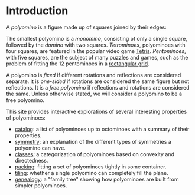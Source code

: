 
# Introduction

A _polyomino_ is a figure made up of squares joined by their edges:

<MinoList />

The smallest polyomino is a _monomino_, consisting of only a single square, followed by the _domino_ with two squares. _Tetrominoes_, polyominoes with four squares, are featured in the popular video game [Tetris][tetris]. _Pentominoes_, with five squares, are the subject of many puzzles and games, such as the problem of fitting the 12 pentominoes in a [rectangular grid](/packing/5-rect).

A polyomino is _fixed_ if different rotations and reflections are considered separate. It is _one-sided_ if rotations are considered the same figure but not reflections. It is a _free polyomino_ if reflections and rotations are considered the same. Unless otherwise stated, we will consider a polyomino to be a free polyomino.

This site provides interactive explorations of several interesting properties of polyominoes:

- [catalog](/catalog): a list of polyominoes up to octominoes with a summary of their properties.
- [symmetry](/symmetry): an explanation of the different types of symmetries a polyomino can have.
- [classes](/classes): a categorization of polyominoes based on convexity and directedness.
- [packing](/packing): fitting a set of polyominoes tightly in some container.
- [tiling](/tiling): whether a single polyomino can completely fill the plane.
- [genealogy](/genealogy): a "family tree" showing how polyominoes are built from simpler polyominoes.

[tetris]: https://en.wikipedia.org/wiki/Tetris
